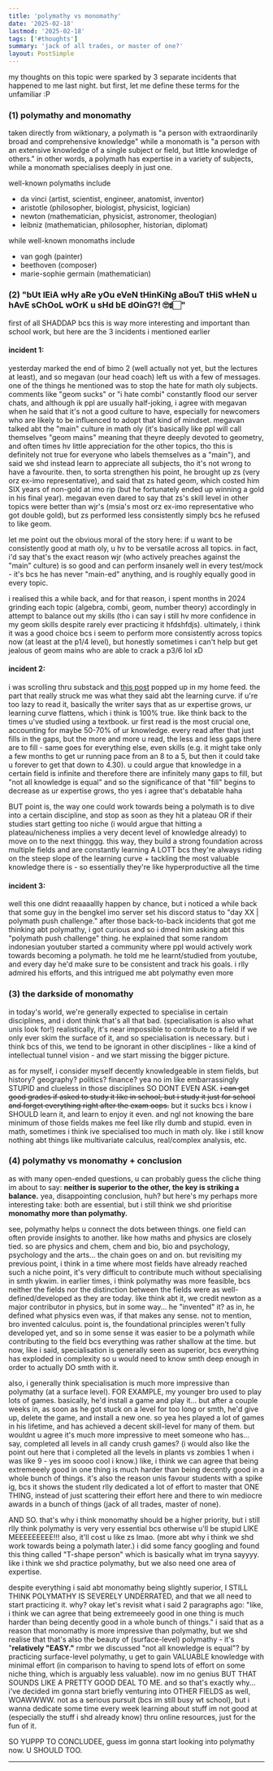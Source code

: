```yaml
---
title: 'polymathy vs monomathy'
date: '2025-02-18'
lastmod: '2025-02-18'
tags: ['#thoughts']
summary: 'jack of all trades, or master of one?'
layout: PostSimple
---
```


my thoughts on this topic were sparked by 3 separate incidents that happened to me last night. but first, let me define these terms for the unfamiliar :P

### (1) polymathy and monomathy

taken directly from wiktionary, a polymath is "a person with extraordinarily broad and comprehensive knowledge" while a monomath is "a person with an extensive knowledge of a single subject or field, but little knowledge of others." in other words, a polymath has expertise in a variety of subjects, while a monomath specialises deeply in just one.

well-known polymaths include
- da vinci (artist, scientist, engineer, anatomist, inventor)
- aristotle (philosopher, biologist, physicist, logician)
- newton (mathematician, physicist, astronomer, theologian)
- leibniz (mathematician, philosopher, historian, diplomat)

while well-known monomaths include
- van gogh (painter)
- beethoven (composer)
- marie-sophie germain (mathematician)

### (2) "bUt lEiA wHy aRe yOu eVeN tHinKiNg aBouT tHiS wHeN u hAvE sChOoL wOrK u sHd bE dOinG?! 🙄☝🏻"

first of all SHADDAP bcs this is way more interesting and important than school work, but here are the 3 incidents i mentioned earlier

#### incident 1: 
yesterday marked the end of bimo 2 (well actually not yet, but the lectures at least), and so megavan (our head coach) left us with a few of messages. one of the things he mentioned was to stop the hate for math oly subjects. comments like "geom sucks" or "i hate combi" constantly flood our server chats, and although ik ppl are usually half-joking, i agree with megavan when he said that it's not a good culture to have, especially for newcomers who are likely to be influenced to adopt that kind of mindset. megavan talked abt the "main" culture in math oly (it's basically like ppl will call themselves "geom mains" meaning that theyre deeply devoted to geometry, and often times hv little appreciation for the other topics, tho this is definitely not true for everyone who labels themselves as a "main"), and said we shd instead learn to appreciate all subjects, tho it's not wrong to have a favourite. then, to sorta strengthen his point, he brought up zs (very orz ex-imo representative), and said that zs hated geom, which costed him SIX years of non-gold at imo rip (but he fortunately ended up winning a gold in his final year). megavan even dared to say that zs's skill level in other topics were better than wjr's (msia's most orz ex-imo representative who got double gold), but zs performed less consistently simply bcs he refused to like geom.

let me point out the obvious moral of the story here: if u want to be consistently good at math oly, u hv to be versatile across all topics. in fact, i'd say that's the exact reason wjr (who actively preaches against the "main" culture) is so good and can perform insanely well in every test/mock - it's bcs he has never "main-ed" anything, and is roughly equally good in every topic.

i realised this a while back, and for that reason, i spent months in 2024 grinding each topic (algebra, combi, geom, number theory) accordingly in attempt to balance out my skills (tho i can say i still hv more confidence in my geom skills despite rarely ever practicing it hfdshfdjs). ultimately, i think it was a good choice bcs i seem to perform more consistently across topics now (at least at the p1/4 level), but honestly sometimes i can't help but get jealous of geom mains who are able to crack a p3/6 lol xD

#### incident 2:
i was scrolling thru substack and [this post](https://eraysona.substack.com/p/polymathy-a-symphony-of-knowledge) popped up in my home feed. the part that really struck me was what they said abt the learning curve. if u're too lazy to read it, basically the writer says that as ur expertise grows, ur learning curve flattens, which i think is 100% true. like think back to the times u've studied using a textbook. ur first read is the most crucial one, accounting for maybe 50-70% of ur knowledge. every read after that just fills in the gaps, but the more and more u read, the less and less gaps there are to fill - same goes for everything else, even skills (e.g. it might take only a few months to get ur running pace from an 8 to a 5, but then it could take u forever to get that down to 4.30). u could argue that knowledge in a certain field is infinite and therefore there are infinitely many gaps to fill, but "not all knowledge is equal" and so the significance of that "fill" begins to decrease as ur expertise grows, tho yes i agree that's debatable haha

BUT point is, the way one could work towards being a polymath is to dive into a certain discipline, and stop as soon as they hit a plateau OR if their studies start getting too niche (i would argue that hitting a plateau/nicheness implies a very decent level of knowledge already) to move on to the next thinggg. this way, they build a strong foundation across multiple fields and are constantly learning A LOTT bcs they're always riding on the steep slope of the learning curve + tackling the most valuable knowledge there is - so essentially they're like hyperproductive all the time

#### incident 3:
well this one didnt reaaaallly happen by chance, but i noticed a while back that some guy in the bengkel imo server set his discord status to "day XX | polymath push challenge." after those back-to-back incidents that got me thinking abt polymathy, i got curious and so i dmed him asking abt this "polymath push challenge" thing. he explained that some random indonesian youtuber started a community where ppl would actively work towards becoming a polymath. he told me he learnt/studied from youtube, and every day he'd make sure to be consistent and track his goals. i rlly admired his efforts, and this intrigued me abt polymathy even more

### (3) the darkside of monomathy

in today's world, we're generally expected to specialise in certain disciplines, and i dont think that's all that bad. (specialisation is also what unis look for!) realistically, it's near impossible to contribute to a field if we only ever skim the surface of it, and so specialisation is necessary. but i think bcs of this, we tend to be ignorant in other disciplines - like a kind of intellectual tunnel vision - and we start missing the bigger picture.

as for myself, i consider myself decently knowledgeable in stem fields, but history? geography? politics? finance? yea no im like embarrassingly STUPID and clueless in those disciplines SO DONT EVEN ASK. ~~i can get good grades if asked to study it like in school, but i study it just for school and forget everything right after the exam oops.~~ but it sucks bcs i know i SHOULD learn it, and learn to enjoy it even. and ngl not knowing the bare minimum of those fields makes me feel like rlly dumb and stupid. even in math, sometimes i think ive specialised too much in math oly. like i still know nothing abt things like multivariate calculus, real/complex analysis, etc.

### (4) polymathy vs monomathy + conclusion
as with many open-ended questions, u can probably guess the cliche thing im about to say: **neither is superior to the other, the key is striking a balance.** yea, disappointing conclusion, huh? but here's my perhaps more interesting take: both are essential, but i still think we shd prioritise **monomathy more than polymathy.**

see, polymathy helps u connect the dots between things. one field can often provide insights to another. like how maths and physics are closely tied. so are physics and chem, chem and bio, bio and psychology, psychology and the arts... the chain goes on and on. but revisiting my previous point, i think in a time where most fields have already reached such a niche point, it's very difficult to contribute much without specialising in smth ykwim. in earlier times, i think polymathy was more feasible, bcs neither the fields nor the distinction between the fields were as well-defined/developed as they are today. like think abt it, we credit newton as a major contributor in physics, but in some way... he "invented" it? as in, he defined what physics even was, if that makes any sense. not to mention, bro invented calculus. point is, the foundational principles weren't fully developed yet, and so in some sense it was easier to be a polymath while contributing to the field bcs everything was rather shallow at the time. but now, like i said, specialisation is generally seen as superior, bcs everything has exploded in complexity so u would need to know smth deep enough in order to actually DO smth with it.

also, i generally think specialisation is much more impressive than polymathy (at a surface level). FOR EXAMPLE, my younger bro used to play lots of games. basically, he'd install a game and play it... but after a couple weeks in, as soon as he got stuck on a level for too long or smth, he'd give up, delete the game, and install a new one. so yea hes played a lot of games in his lifetime, and has achieved a decent skill-level for many of them. but wouldnt u agree it's much more impressive to meet someone who has... say, completed all levels in all candy crush games? (i would also like the point out here that i completed all the levels in plants vs zombies 1 when i was like 9 - yes im soooo cool i know.) like, i think we can agree that being extremeeely good in one thing is much harder than being decently good in a whole bunch of things. it's also the reason unis favour students with a spike ig, bcs it shows the student rlly dedicated a lot of effort to master that ONE THING, instead of just scattering their effort here and there to win mediocre awards in a bunch of things (jack of all trades, master of none).

AND SO. that's why i think monomathy should be a higher priority, but i still rlly think polymathy is very very essential bcs otherwise u'll be stupid LIKE MEEEEEEEEE!!! also, it'll cost u like zs lmao. (more abt why i think we shd work towards being a polymath later.) i did some fancy googling and found this thing called "T-shape person" which is basically what im tryna sayyyy. like i think we shd practice polymathy, but we also need one area of expertise.

despite everything i said abt monomathy being slightly superior, I STILL THINK POLYMATHY IS SEVERELY UNDERRATED, and that we all need to start practicing it. why? okay let's revisit what i said 2 paragraphs ago: "like, i think we can agree that being extremeeely good in one thing is much harder than being decently good in a whole bunch of things."  i said that as a reason that monomathy is more impressive than polymathy, but we shd realise that that's also the beauty of (surface-level) polymathy - it's "**relatively "EASY."** rmbr we discussed "not all knowledge is equal"? by practicing surface-level polymathy, u get to gain VALUABLE knowledge with minimal effort (in comparison to having to spend lots of effort on some niche thing, which is arguably less valuable). now im no genius BUT THAT SOUNDS LIKE A PRETTY GOOD DEAL TO ME. and so that's exactly why... i've decided im gonna start briefly venturing into OTHER FIELDS as well, WOAWWWW. not as a serious pursuit (bcs im still busy wt school), but i wanna dedicate some time every week learning about stuff im not good at (especially the stuff i shd already know) thru online resources, just for the fun of it.

SO YUPPP TO CONCLUDEE, guess im gonna start looking into polymathy now. U SHOULD TOO.

---

<script async src="https://talk.hyvor.com/embed/embed.js" type="module"></script>
<hyvor-talk-comments website-id="11281" page-id="https://leia-mayssa.vercel.app/blog/polymathy%20vs%20monomathy"></hyvor-talk-comments>

